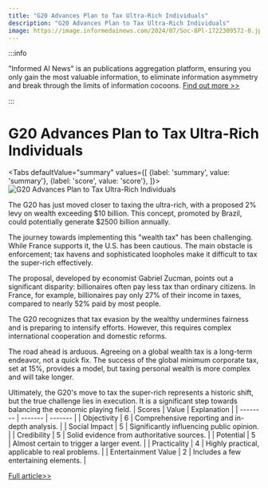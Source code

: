 ```yaml
---
title: "G20 Advances Plan to Tax Ultra-Rich Individuals"
description: "G20 Advances Plan to Tax Ultra-Rich Individuals"
image: https://image.informedainews.com/2024/07/Soc-8Pl-1722309572-0.jpg
---
```



:::info

"Informed AI News" is an publications aggregation platform, ensuring you only gain the most valuable information, to eliminate information asymmetry and break through the limits of information cocoons.  [Find out more >>](/)

:::

# G20 Advances Plan to Tax Ultra-Rich Individuals


<Tabs
	defaultValue="summary"
	values={[
	{label: 'summary', value: 'summary'},
	{label: 'score', value: 'score'},
]}>
<TabItem value="summary">
<img
  src="https://image.informedainews.com/2024/07/Soc-8Pl-1722309572-0.jpg"
  alt="G20 Advances Plan to Tax Ultra-Rich Individuals"
/>



The G20 has just moved closer to taxing the ultra-rich, with a proposed 2% levy on wealth exceeding $10 billion. This concept, promoted by Brazil, could potentially generate $2500 billion annually.

The journey towards implementing this "wealth tax" has been challenging. While France supports it, the U.S. has been cautious. The main obstacle is enforcement; tax havens and sophisticated loopholes make it difficult to tax the super-rich effectively.

The proposal, developed by economist Gabriel Zucman, points out a significant disparity: billionaires often pay less tax than ordinary citizens. In France, for example, billionaires pay only 27% of their income in taxes, compared to nearly 52% paid by most people.

The G20 recognizes that tax evasion by the wealthy undermines fairness and is preparing to intensify efforts. However, this requires complex international cooperation and domestic reforms.

The road ahead is arduous. Agreeing on a global wealth tax is a long-term endeavor, not a quick fix. The success of the global minimum corporate tax, set at 15%, provides a model, but taxing personal wealth is more complex and will take longer.

Ultimately, the G20's move to tax the super-rich represents a historic shift, but the true challenge lies in execution. It is a significant step towards balancing the economic playing field.
</TabItem>
<TabItem value="score">
	| Scores     | Value   | Explanation |
	| -------- | ------- | ------- |
	| Objectivity  | 6    | Comprehensive reporting and in-depth analysis.    |
	| Social Impact | 5     | Significantly influencing public opinion.    |
	| Credibility    | 5    | Solid evidence from authoritative sources.    |
	| Potential    | 5    | Almost certain to trigger a larger event.    |
	| Practicality    | 4    | Highly practical, applicable to real problems.    |
	| Entertainment Value    | 2    | Includes a few entertaining elements.    |
</TabItem>
</Tabs>

[Full article>>](https://www.cnbeta.com.tw/articles/tech/1440190.htm)
